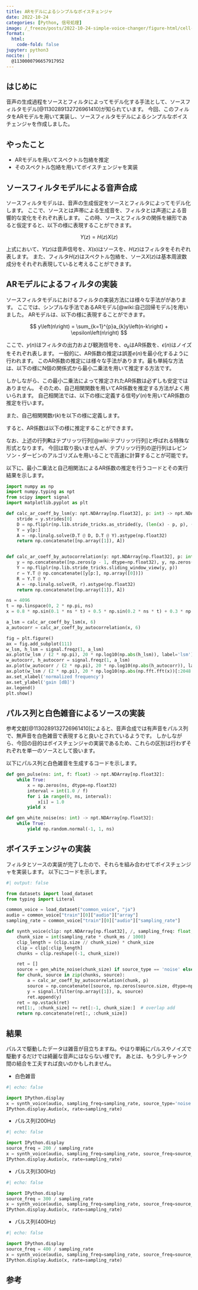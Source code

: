 ```yaml
---
title: ARモデルによるシンプルなボイスチェンジャ
date: 2022-10-24
categories: [Python, 信号処理]
image: /_freeze/posts/2022-10-24-simple-voice-changer/figure-html/cell-2-output-1.png
format:
  html:
    code-fold: false
jupyter: python3
nocite: |
  @1130000796657917952
---
```


## はじめに
音声の生成過程をソースとフィルタによってモデル化する手法として、ソースフィルタモデル[@1130289132726961410]が知られています。
今回、このフィルタをARモデルを用いて実装し、ソースフィルタモデルによるシンプルなボイスチェンジャを作成しました。

## やったこと
* ARモデルを用いてスペクトル包絡を推定
* そのスペクトル包絡を用いてボイスチェンジャを実装

## ソースフィルタモデルによる音声合成
ソースフィルタモデルは、音声の生成仮定をソースとフィルタによってモデル化します。
ここで、ソースとは声帯による生成音を、フィルタとは声道による音響的な変化をそれぞれ表します。
この時、ソースとフィルタの関係を線形であると仮定すると、以下の様に表現することができます。

$$
Y\left(z\right) = H\left(z\right)X\left(z\right)
$$

上式において、$Y\left(z\right)$は音声信号を、$X\left(s\right)$はソースを、$H\left(z\right)$はフィルタをそれぞれ表します。
また、フィルタ$H\left(z\right)$はスペクトル包絡を、ソース$X\left(z\right)$は基本周波数成分をそれぞれ表現していると考えることができます。

## ARモデルによるフィルタの実装
ソースフィルタモデルにおけるフィルタの実装方法には様々な手法ががあります。
ここでは、シンプルな手法であるARモデル[@wiki:自己回帰モデル]を用いました。
ARモデルは、以下の様に表現することができます。

$$
y\left(n\right) = \sum_{k=1}^{p}a_{k}y\left(n-k\right) + \epsilon\left(n\right)
$$

ここで、$y\left(n\right)$はフィルタの出力および観測信号を、$a_{k}$はAR係数を、$\epsilon\left(n\right)$はノイズをそれぞれ表します。
一般的に、AR係数の推定は誤差$e\left(n\right)$を最小化するように行われます。
このAR係数の推定には様々な手法があります。最も単純な方法は、以下の様にN個の関係式から最小二乗法を用いて推定する方法です。

\begin{align}
\mathbf{y}&= 
\begin{pmatrix}
y\left(p\right) \\
y\left(p + 1\right) \\
\vdots \\
y\left(N - 1\right) \\
\end{pmatrix} \\
 &= \begin{pmatrix}
y\left(p - 1\right) &  \cdots & y\left(0\right) \\
\vdots & \ddots & \vdots \\
y\left(N - 2\right) &  \cdots & y\left(N - 1 - p\right) \\
\end{pmatrix}
\begin{pmatrix}
a_{1} \\
\vdots \\
a_{p} \\
\end{pmatrix}\\
&= \mathbf{D} \mathbf{a} \\
\mathbf{a} &= \left(\mathbf{D}^{T}\mathbf{D}\right)^{-1}\mathbf{D}^{T}\mathbf{y}
\end{align}

しかしながら、この最小二乗法によって推定されたAR係数は必ずしも安定ではありません。
そのため、自己相関関数を用いてAR係数を推定する方法がよく用いられます。
自己相関法では、以下の様に定義する信号$y'\left(n\right)$を用いてAR係数の推定を行います。

\begin{align}
y'\left(n\right) = \left\{
\begin{array}{ll}
y\left(n\right) & \mathrm{if}\ n = 0, \dots , N - 1 \\
0 & \mathrm{others}
\end{array}
\right.
\end{align}

また、自己相関関数$r\left(k\right)$を以下の様に定義します。

\begin{align}
r\left(k\right) &= \sum_{n=-\infty}^{\infty}y'\left(n\right)y'\left(n + k\right)
\end{align}

すると、AR係数は以下の様に推定することができます。

\begin{align}
\mathbf{r}&= 
\begin{pmatrix}
r\left(1\right) \\
r\left(2\right) \\
\vdots \\
r\left(p\right) \\
\end{pmatrix} \\
 &= \begin{pmatrix}
r\left(0\right) & r\left(1\right) & \cdots & y\left(p - 1\right) \\
r\left(1\right) & r\left(0\right) & \cdots & y\left(p - 2\right) \\
\vdots & \vdots & \ddots & \vdots \\
y\left(p - 1\right) & r\left(p - 2\right) & \cdots & y\left(0\right) \\
\end{pmatrix}
\begin{pmatrix}
a_{1} \\
\vdots \\
a_{p} \\
\end{pmatrix}\\
&= \mathbf{R} \mathbf{a} \\
\mathbf{a} &= \mathbf{R}^{-1}\mathbf{r}
\end{align}

なお、上述の行列$\mathbf{R}$はテプリッツ行列[@wiki:テプリッツ行列]と呼ばれる特殊な形式となります。
今回は取り扱いませんが、テプリッツ行列の逆行列はレビンソン・ダービンのアルゴリズムを用いることで高速に計算することが可能です。

以下に、最小二乗法と自己相関法によるAR係数の推定を行うコードとその実行結果を示します。

```python
import numpy as np
import numpy.typing as npt
from scipy import signal
import matplotlib.pyplot as plt

def calc_ar_coeff_by_lsm(y: npt.NDArray[np.float32], p: int) -> npt.NDArray[np.float32]:
    stride = y.strides[0]
    D = np.fliplr(np.lib.stride_tricks.as_strided(y, (len(x) - p, p), (stride, stride)))
    Y = y[p:]
    A = -np.linalg.solve(D.T @ D, D.T @ Y).astype(np.float32)
    return np.concatenate([np.array([1]), A])


def calc_ar_coeff_by_autocorrelation(y: npt.NDArray[np.float32], p: int) -> npt.NDArray[np.float32]:
    y = np.concatenate([np.zeros(p - 1, dtype=np.float32), y, np.zeros(p - 1, dtype=np.float32)])
    Y = np.fliplr(np.lib.stride_tricks.sliding_window_view(y, p))
    r = Y.T @ np.concatenate([y[p:], np.array([0])])
    R = Y.T @ Y
    A = -np.linalg.solve(R, r).astype(np.float32)
    return np.concatenate([np.array([1]), A])

ns = 4096
t = np.linspace(0, 2 * np.pi, ns)
x = 0.8 * np.sin(0.1 * ns * t) + 0.5 * np.sin(0.2 * ns * t) + 0.3 * np.sin(0.4 * ns * t)

a_lsm = calc_ar_coeff_by_lsm(x, 6)
a_autocorr = calc_ar_coeff_by_autocorrelation(x, 6)

fig = plt.figure()
ax = fig.add_subplot(111)
w_lsm, h_lsm = signal.freqz(1, a_lsm)
ax.plot(w_lsm / (2 * np.pi), 20 * np.log10(np.abs(h_lsm)), label='lsm')
w_autocorr, h_autocorr = signal.freqz(1, a_lsm)
ax.plot(w_autocorr / (2 * np.pi), 20 * np.log10(np.abs(h_autocorr)), label='autocorr')
ax.plot(w_lsm / (2 * np.pi), 20 * np.log10(np.abs(np.fft.fft(x))[:2048:4]), label='fft')
ax.set_xlabel('normalized frequency')
ax.set_ylabel('gain [dB]')
ax.legend()
plt.show()
```

## パルス列と白色雑音によるソースの実装
参考文献[@1130289132726961410]によると、音声合成では有声音をパルス列で、無声音を白色雑音で表現すると良いとされているようです。
しかしながら、今回の目的はボイスチェンジャの実装であるため、これらの区別は行わずそれぞれを単一のソースとして扱います。

以下にパルス列と白色雑音を生成するコードを示します。
    
```python
def gen_pulse(ns: int, f: float) -> npt.NDArray[np.float32]:
    while True:
        x = np.zeros(ns, dtype=np.float32)
        interval = int(1.0 / f)
        for i in range(0, ns, interval):
            x[i] = 1.0
        yield x

def gen_white_noise(ns: int) -> npt.NDArray[np.float32]:
    while True:
        yield np.random.normal(-1, 1, ns)
```

## ボイスチェンジャの実装
フィルタとソースの実装が完了したので、それらを組み合わせてボイスチェンジャを実装します。
以下にコードを示します。

```python
#| output: false

from datasets import load_dataset
from typing import Literal

common_voice = load_dataset("common_voice", "ja")
audio = common_voice["train"][0]["audio"]["array"]
sampling_rate = common_voice["train"][0]["audio"]["sampling_rate"]

def synth_voice(clip: npt.NDArray[np.float32], /, sampling_freq: float, source_freq: float = 0.00001, chunk_ms: float = 6, p: int = 64, source_type: Literal['pluse', 'noise'] = 'pluse') -> npt.NDArray[np.float32]:
    chunk_size = int(sampling_rate * chunk_ms / 1000)
    clip_length = (clip.size // chunk_size) * chunk_size
    clip = clip[:clip_length]
    chunks = clip.reshape((-1, chunk_size))

    ret = []
    source = gen_white_noise(chunk_size) if source_type == 'noise' else gen_pulse(chunk_size, source_freq)
    for chunk, source in zip(chunks, source):
        a = calc_ar_coeff_by_autocorrelation(chunk, p)
        source = np.concatenate([source, np.zeros(source.size, dtype=np.float32)])
        y = signal.lfilter(np.array([1]), a, source)
        ret.append(y)
    ret = np.vstack(ret)
    ret[1:, :chunk_size] += ret[:-1, chunk_size:]  # overlap add
    return np.concatenate(ret[:, :chunk_size])
```
## 結果
パルスで駆動したデータは雑音が目立ちますね。やはり単純にパルスやノイズで駆動するだけでは綺麗な音声にはならない様です。
あとは、もう少しチャンク間の結合を工夫すれば良いのかもしれません。

* 白色雑音
```python
#| echo: false

import IPython.display
x = synth_voice(audio, sampling_freq=sampling_rate, source_type='noise')
IPython.display.Audio(x, rate=sampling_rate)
```
* パルス列($200\mathrm{Hz}$)
```python
#| echo: false

import IPython.display
source_freq = 200 / sampling_rate
x = synth_voice(audio, sampling_freq=sampling_rate, source_freq=source_freq, source_type='pluse')
IPython.display.Audio(x, rate=sampling_rate)
```
* パルス列($300\mathrm{Hz}$)
```python
#| echo: false

import IPython.display
source_freq = 300 / sampling_rate
x = synth_voice(audio, sampling_freq=sampling_rate, source_freq=source_freq, source_type='pluse')
IPython.display.Audio(x, rate=sampling_rate)
```
* パルス列($400\mathrm{Hz}$)
```python
#| echo: false

import IPython.display
source_freq = 400 / sampling_rate
x = synth_voice(audio, sampling_freq=sampling_rate, source_freq=source_freq, source_type='pluse')
IPython.display.Audio(x, rate=sampling_rate)
```

## 参考 
::: {#refs}
:::